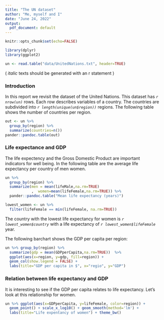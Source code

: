 ```yaml
---
title: "The UN dataset"
author: "Me, myself and I"
date: "June 24, 2022"
output:
  pdf_document: default
---
```


```r
knitr::opts_chunk$set(echo=FALSE)
```

```r
library(dplyr)
library(ggplot2)
```

```r
un <- read.table("data/UnitedNations.txt", header=TRUE)
```

( _italic_ texts should be generated with an r statement
)

### Introduction

In this report we revisit the dataset of the United Nations. 
This dataset has _`r nrow(un)`_ rows. Each row describes variables of a country. 
The countries are subdivided into _`r length(unique(un$region))`_ regions.
The following table shows the number of countries per region.

```r
out <- un %>%
  group_by(region) %>%
  summarize(countries=n())
pander::pandoc.table(out)
```

### Life expectance and GDP

The life expectency and the Gross Domestic Product are important indicators
for well being. In the following table are the average life expectancy per country of men
women.

```r
un %>%
  group_by(region) %>%
  summarize(men = mean(lifeMale,na.rm=TRUE)
            ,  women=mean(lifeFemale,na.rm=TRUE)) %>%
  pander::pandoc.table("Mean life expectancy (years)")
```

```r
lowest_women <- un %>% 
  filter(lifeFemale == min(lifeFemale, na.rm=TRUE))
```

The country with the lowest life expectancy for women is _`r lowest_women$country`_
with a life expectancy of _`r lowest_women$lifeFemale`_ year.


The following barchart shows the GDP per capita per region:

```r
un %>% group_by(region) %>% 
  summarize(gdp = mean(GDPperCapita,na.rm=TRUE))  %>%
  ggplot(aes(x=region, y=gdp, fill=region)) +
  geom_col(show.legend = FALSE) +
  labs(title="GDP per capita in $", x="regio", y="GDP")
```


### Relation between life expectancy and GDP

It is interesting to see if the GDP per capita relates to life expectancy. Let's
look at this relationship for women.

```r
un %>% ggplot(aes(x=GDPperCapita, y=lifeFemale, color=region)) +
  geom_point() + scale_x_log10() + geom_smooth(method='lm') + 
  labs(title="Life expentancy of women") + theme_bw()
```





